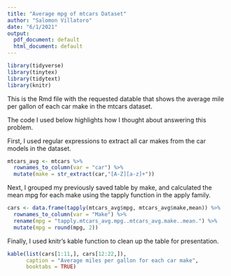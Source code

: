 ```yaml
---
title: "Average mpg of mtcars Dataset"
author: "Salomon Villatoro"
date: "6/1/2021"
output:
  pdf_document: default
  html_document: default
---
```


```r
library(tidyverse)
library(tinytex)
library(tidytext)
library(knitr)

```

This is the Rmd file with the requested datable that shows the average mile per 
gallon of each car make in the mtcars dataset.

The code I used below highlights how I thought about answering this problem.

First, I used regular expressions to extract all car makes from the car models
in the dataset.

```r
mtcars_avg <- mtcars %>% 
  rownames_to_column(var = "car") %>% 
  mutate(make = str_extract(car,"[A-Z][a-z]+"))
```

Next, I grouped my previously saved table by make, and calculated the mean mpg
for each make using the tapply function in the apply family.
```r
cars <- data.frame(tapply(mtcars_avg$mpg, mtcars_avg$make,mean)) %>% 
  rownames_to_column(var = "Make") %>% 
  rename(mpg = "tapply.mtcars_avg.mpg..mtcars_avg.make..mean.") %>% 
  mutate(mpg = round(mpg, 2))
```
Finally, I used knitr's kable function to clean up the table for presentation.
```r

kable(list(cars[1:11,], cars[12:22,]),
      caption = "Average miles per gallon for each car make",
      booktabs = TRUE)

```
